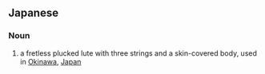 ==Japanese==
{{ja-kanjitab|さん|しん|yomi=on}}

===Noun===
{{ja-noun|さんしん}}

# {{lb|ja|musical instruments|sort=さんしん}} a fretless plucked lute with three strings and a skin-covered body, used in [[Okinawa]], [[Japan]]
